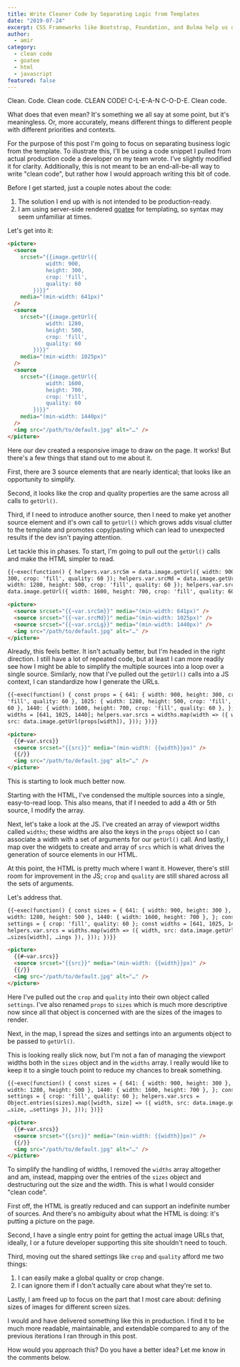 ```yaml
---
title: Write Cleaner Code by Separating Logic from Templates
date: "2019-07-24"
excerpt: CSS Frameworks like Bootstrap, Foundation, and Bulma help us describe our HTML in terms of layout structure and components, but I'm not a fan of that approach.
author:
  - amir
category:
  - clean code
  - goatee
  - html
  - javascript
featured: false
---
```


Clean. Code. Clean code. CLEAN CODE! C-L-E-A-N C-O-D-E. Clean code.

What does that even mean? It's something we all say at some point, but it's meaningless. Or, more accurately, means different things to different people with different priorities and contexts.

For the purpose of this post I'm going to focus on separating business logic from the template. To illustrate this, I'll be using a code snippet I pulled from actual production code a developer on my team wrote. I've slightly modified it for clarity. Additionally, this is not meant to be an end-all-be-all way to write "clean code", but rather how I would approach writing this bit of code.

Before I get started, just a couple notes about the code:

1. The solution I end up with is not intended to be production-ready.
2. I am using server-side rendered [goatee](https://github.com/simpleviewinc/goatee) for templating, so syntax may seem unfamiliar at times.

Let's get into it:

```html
<picture>
  <source
    srcset="{{image.getUrl({
			width: 900,
			height: 300,
			crop: 'fill',
			quality: 60
		})}}"
    media="(min-width: 641px)"
  />
  <source
    srcset="{{image.getUrl({
			width: 1280,
			height: 500,
			crop: 'fill',
			quality: 60
		})}}"
    media="(min-width: 1025px)"
  />
  <source
    srcset="{{image.getUrl({
			width: 1600,
			height: 700,
			crop: 'fill',
			quality: 60
		})}}"
    media="(min-width: 1440px)"
  />
  <img src="/path/to/default.jpg" alt="…" />
</picture>
```

Here our dev created a responsive image to draw on the page. It works! But there's a few things that stand out to me about it.

First, there are 3 source elements that are nearly identical; that looks like an opportunity to simplify.

Second, it looks like the crop and quality properties are the same across all calls to `getUrl()`.

Third, if I need to introduce another source, then I need to make yet another source element and it's own call to `getUrl()` which grows adds visual clutter to the template and promotes copy/pasting which can lead to unexpected results if the dev isn't paying attention.

Let tackle this in phases. To start, I'm going to pull out the `getUrl()` calls and make the HTML simpler to read.

```html
{{~exec(function() { helpers.var.srcSm = data.image.getUrl({ width: 900, height:
300, crop: 'fill', quality: 60 }); helpers.var.srcMd = data.image.getUrl({
width: 1280, height: 500, crop: 'fill', quality: 60 }); helpers.var.srcLg =
data.image.getUrl({ width: 1600, height: 700, crop: 'fill', quality: 60 }); })}}

<picture>
  <source srcset="{{~var.srcSm}}" media="(min-width: 641px)" />
  <source srcset="{{~var.srcMd}}" media="(min-width: 1025px)" />
  <source srcset="{{~var.srcLg}}" media="(min-width: 1440px)" />
  <img src="/path/to/default.jpg" alt="…" />
</picture>
```

Already, this feels better. It isn't actually better, but I'm headed in the right direction. I still have a lot of repeated code, but at least I can more readily see how I might be able to simplify the multiple sources into a loop over a single source. Similarly, now that I've pulled out the `getUrl()` calls into a JS context, I can standardize how I generate the URLs.

```html
{{~exec(function() { const props = { 641: { width: 900, height: 300, crop:
'fill', quality: 60 }, 1025: { width: 1280, height: 500, crop: 'fill', quality:
60 }, 1440: { width: 1600, height: 700, crop: 'fill', quality: 60 }, }; const
widths = [641, 1025, 1440]; helpers.var.srcs = widths.map(width => ({ width,
src: data.image.getUrl(props[width]), })); })}}

<picture>
  {{#~var.srcs}}
  <source srcset="{{src}}" media="(min-width: {{width}}px)" />
  {{/}}
  <img src="/path/to/default.jpg" alt="…" />
</picture>
```

This is starting to look much better now.

Starting with the HTML, I've condensed the multiple sources into a single, easy-to-read loop. This also means, that if I needed to add a 4th or 5th source, I modify the array.

Next, let's take a look at the JS. I've created an array of viewport widths called `widths`; these widths are also the keys in the `props` object so I can associate a width with a set of arguments for our `getUrl()` call. And lastly, I map over the widgets to create and array of `srcs` which is what drives the generation of source elements in our HTML.

At this point, the HTML is pretty much where I want it. However, there's still room for improvement in the JS; `crop` and `quality` are still shared across all the sets of arguments.

Let's address that.

```html
{{~exec(function() { const sizes = { 641: { width: 900, height: 300 }, 1025: {
width: 1280, height: 500 }, 1440: { width: 1600, height: 700 }, }; const
settings = { crop: 'fill', quality: 60 }; const widths = [641, 1025, 1440];
helpers.var.srcs = widths.map(width => ({ width, src: data.image.getUrl({
…sizes[width], …ings }), })); })}}

<picture>
  {{#~var.srcs}}
  <source srcset="{{src}}" media="(min-width: {{width}}px)" />
  {{/}}
  <img src="/path/to/default.jpg" alt="…" />
</picture>
```

Here I've pulled out the `crop` and `quality` into their own object called `settings`. I've also renamed `props` to `sizes` which is much more descriptive now since all that object is concerned with are the sizes of the images to render.

Next, in the map, I spread the sizes and settings into an arguments object to be passed to `getUrl()`.

This is looking really slick now, but I'm not a fan of managing the viewport widths both in the `sizes` object and in the `widths` array. I really would like to keep it to a single touch point to reduce my chances to break something.

```html
{{~exec(function() { const sizes = { 641: { width: 900, height: 300 }, 1025: {
width: 1280, height: 500 }, 1440: { width: 1600, height: 700 }, }; const
settings = { crop: 'fill', quality: 60 }; helpers.var.srcs =
Object.entries(sizes).map([width, size] => ({ width, src: data.image.getUrl({
…size, …settings }), })); })}}

<picture>
  {{#~var.srcs}}
  <source srcset="{{src}}" media="(min-width: {{width}}px)" />
  {{/}}
  <img src="/path/to/default.jpg" alt="…" />
</picture>
```

To simplify the handling of widths, I removed the `widths` array altogether and am, instead, mapping over the entries of the `sizes` object and destructuring out the size and the width. This is what I would consider "clean code".

First off, the HTML is greatly reduced and can support an indefinite number of sources. And there's no ambiguity about what the HTML is doing: it's putting a picture on the page.

Second, I have a single entry point for getting the actual image URLs that, ideally, I or a future developer supporting this site shouldn't need to touch.

Third, moving out the shared settings like `crop` and `quality` afford me two things:

1. I can easily make a global quality or crop change.
2. I can ignore them if I don't actually care about what they're set to.

Lastly, I am freed up to focus on the part that I most care about: defining sizes of images for different screen sizes.

I would and have delivered something like this in production. I find it to be much more readable, maintainable, and extendable compared to any of the previous iterations I ran through in this post.

How would you approach this? Do you have a better idea? Let me know in the comments below.
